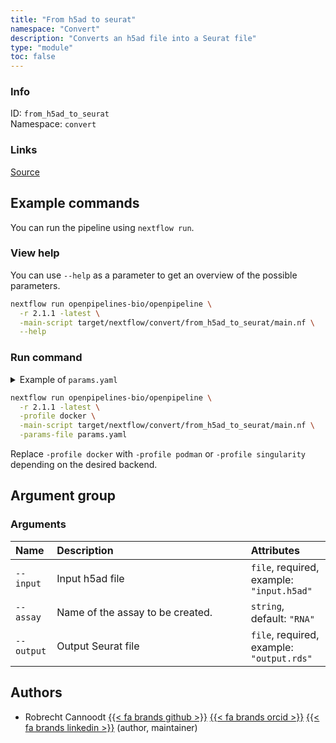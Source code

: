 ```yaml
---
title: "From h5ad to seurat"
namespace: "Convert"
description: "Converts an h5ad file into a Seurat file"
type: "module"
toc: false
---
```


::: {.column-margin}

### Info

ID: `from_h5ad_to_seurat`  
Namespace: `convert`

### Links
[Source](https://github.com/openpipelines-bio/openpipeline/blob/2.1.1/src/convert/from_h5ad_to_seurat/config.vsh.yaml){.btn-action .btn-sm .btn-info .btn role="button"}

:::



## Example commands

You can run the pipeline using `nextflow run`.

### View help

You can use `--help` as a parameter to get an overview of the possible parameters.

```bash
nextflow run openpipelines-bio/openpipeline \
  -r 2.1.1 -latest \
  -main-script target/nextflow/convert/from_h5ad_to_seurat/main.nf \
  --help
```

### Run command

<details>
<summary>Example of `params.yaml`</summary>
```yaml
# Arguments
input: # please fill in - example: "input.h5ad"
assay: "RNA"
# output: "$id.$key.output.rds"

# Nextflow input-output arguments
publish_dir: # please fill in - example: "output/"
# param_list: "my_params.yaml"
```
</details>

```bash
nextflow run openpipelines-bio/openpipeline \
  -r 2.1.1 -latest \
  -profile docker \
  -main-script target/nextflow/convert/from_h5ad_to_seurat/main.nf \
  -params-file params.yaml
```

:::{.callout-note}
Replace `-profile docker` with `-profile podman` or `-profile singularity` depending on the desired backend.
:::

## Argument group

### Arguments

|Name       |Description                      |Attributes                                |
|:----------|:--------------------------------------------------|:--------------------|
|`--input`  |Input h5ad file                  |`file`, required, example: `"input.h5ad"` |
|`--assay`  |Name of the assay to be created. |`string`, default: `"RNA"`                |
|`--output` |Output Seurat file               |`file`, required, example: `"output.rds"` |

## Authors


  * Robrecht Cannoodt [{{< fa brands github >}}](https://github.com/rcannood) [{{< fa brands orcid >}}](https://orcid.org/0000-0003-3641-729X) [{{< fa brands linkedin >}}](https://linkedin.com/in/robrechtcannoodt) (author, maintainer)

